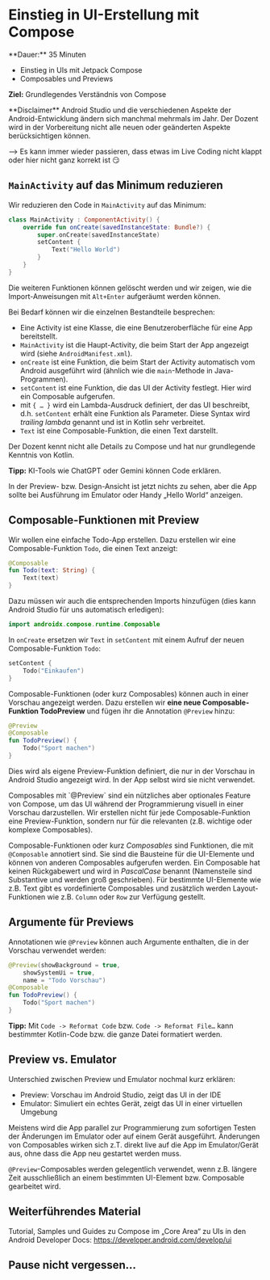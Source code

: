
# Einstieg in UI-Erstellung mit Compose

<Callout>
  **Dauer:** 35 Minuten 

  - Einstieg in UIs mit Jetpack Compose
  - Composables und Previews

  **Ziel:** Grundlegendes Verständnis von Compose
</Callout>

<Callout type="error" emoji="‼️">
**Disclaimer**
Android Studio und die verschiedenen Aspekte der 
Android-Entwicklung ändern sich manchmal mehrmals im Jahr.
Der Dozent wird in der Vorbereitung nicht alle neuen
oder geänderten Aspekte berücksichtigen können.

&xrarr; Es kann immer wieder passieren, dass etwas im
Live Coding nicht klappt oder hier nicht ganz korrekt ist
😏
</Callout>


## `MainActivity` auf das Minimum reduzieren

Wir reduzieren den Code in `MainActivity` auf das Minimum:

```kotlin
class MainActivity : ComponentActivity() {
    override fun onCreate(savedInstanceState: Bundle?) {
        super.onCreate(savedInstanceState)
        setContent {
            Text("Hello World")
        }
    }
}
```

Die weiteren Funktionen können gelöscht werden und wir zeigen, wie die Import-Anweisungen mit `Alt+Enter` aufgeräumt werden können.

Bei Bedarf können wir die einzelnen Bestandteile besprechen:

- Eine Activity ist eine Klasse, die eine Benutzeroberfläche für eine App bereitstellt.
- `MainActivity` ist die Haupt-Activity, die beim Start der App angezeigt wird (siehe `AndroidManifest.xml`).
- `onCreate` ist eine Funktion, die beim Start der Activity automatisch vom Android ausgeführt wird (ähnlich wie die `main`-Methode in Java-Programmen).
- `setContent` ist eine Funktion, die das UI der Activity festlegt. Hier wird ein Composable aufgerufen.
- mit `{ … }` wird ein Lambda-Ausdruck definiert, der das UI beschreibt, d.h. `setContent` erhält eine Funktion als Parameter. Diese Syntax wird _trailing lambda_ genannt und ist in Kotlin sehr verbreitet. 
- `Text` ist eine Composable-Funktion, die einen Text darstellt.

<Callout>
Der Dozent kennt nicht alle Details zu Compose und hat nur 
grundlegende Kenntnis von Kotlin. 

**Tipp:** KI-Tools wie ChatGPT oder Gemini können Code erklären.
</Callout>

In der Preview- bzw. Design-Ansicht ist jetzt nichts zu sehen, aber 
die App sollte bei Ausführung im Emulator oder Handy „Hello World“ 
anzeigen.


## Composable-Funktionen mit Preview

Wir wollen eine einfache Todo-App erstellen. Dazu erstellen wir 
eine Composable-Funktion `Todo`, die einen Text anzeigt:

```kotlin
@Composable
fun Todo(text: String) {
    Text(text)
}
```

Dazu müssen wir auch die entsprechenden Imports hinzufügen
(dies kann Android Studio für uns automatisch erledigen):

```kotlin
import androidx.compose.runtime.Composable
```

In `onCreate` ersetzen wir `Text` in `setContent` mit einem
Aufruf der neuen Composable-Funktion `Todo`:

```kotlin
setContent {
    Todo("Einkaufen")
}
```

Composable-Funktionen (oder kurz Composables) können auch in einer 
Vorschau angezeigt werden. Dazu erstellen wir **eine neue 
Composable-Funktion TodoPreview** und fügen ihr die Annotation 
`@Preview` hinzu:

```kotlin
@Preview
@Composable
fun TodoPreview() {
    Todo("Sport machen")
}
```

Dies wird als eigene Preview-Funktion definiert, die nur in der 
Vorschau in Android Studio angezeigt wird. In der App selbst wird 
sie nicht verwendet. 

<Callout>
Composables mit `@Preview` sind ein nützliches aber optionales
Feature von Compose, um das UI während der Programmierung visuell
in einer Vorschau darzustellen. Wir erstellen nicht für jede 
Composable-Funktion eine Preview-Funktion, sondern nur für die 
relevanten (z.B. wichtige oder komplexe Composables).
</Callout>

Composable-Funktionen oder kurz _Composables_ sind Funktionen, die mit 
`@Composable` annotiert sind. Sie sind die Bausteine für die UI-Elemente 
und können von anderen Composables aufgerufen werden. 
Ein Composable hat keinen Rückgabewert und wird in _PascalCase_ benannt
(Namensteile sind Substantive und werden groß geschrieben). 
Für bestimmte UI-Elemente wie z.B. Text gibt es vordefinierte Composables 
und zusätzlich werden Layout-Funktionen wie z.B. `Column` oder 
`Row` zur Verfügung gestellt.

## Argumente für Previews 

Annotationen wie `@Preview` können auch Argumente enthalten,
die in der Vorschau verwendet werden:

```kotlin
@Preview(showBackground = true,
    showSystemUi = true,
    name = "Todo Vorschau")
@Composable
fun TodoPreview() {
    Todo("Sport machen")
}
```

**Tipp:** Mit `Code -> Reformat Code` bzw. `Code -> Reformat File…` 
kann bestimmter Kotlin-Code bzw. die ganze Datei formatiert werden.

## Preview vs. Emulator

Unterschied zwischen Preview und Emulator nochmal
kurz erklären:

- Preview: Vorschau im Android Studio, zeigt das UI in der IDE
- Emulator: Simuliert ein echtes Gerät, zeigt das UI in einer virtuellen Umgebung

<Callout>
Meistens wird die App parallel zur Programmierung zum 
sofortigen Testen der Änderungen im Emulator oder 
auf einem Gerät ausgeführt. Änderungen von Composables wirken 
sich z.T. direkt live auf die App im Emulator/Gerät aus,
ohne dass die App neu gestartet werden muss.

`@Preview`-Composables werden gelegentlich verwendet,
wenn z.B. längere Zeit ausschließlich an einem bestimmten
UI-Element bzw. Composable gearbeitet wird.
</Callout>

## Weiterführendes Material

Tutorial, Samples und Guides zu Compose im „Core Area“ zu UIs in 
den Android Developer Docs: https://developer.android.com/develop/ui


## Pause nicht vergessen…